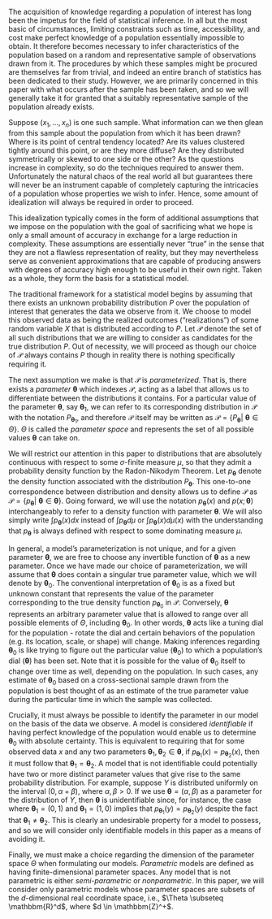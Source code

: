 \chapter{Experiments and Statistical Models}

The acquisition of knowledge regarding a population of interest has long been the impetus for the field of statistical inference. In all but the most basic of circumstances, limiting constraints such as time, accessibility, and cost make perfect knowledge of a population essentially impossible to obtain. It therefore becomes necessary to infer characteristics of the population based on a random and representative sample of observations drawn from it. The procedures by which these samples might be procured are themselves far from trivial, and indeed an entire branch of statistics has been dedicated to their study. However, we are primarily concerned in this paper with what occurs after the sample has been taken, and so we will generally take it for granted that a suitably representative sample of the population already exists.

Suppose $(x_1, ..., x_n)$ is one such sample. What information can we then glean from this sample about the population from which it has been drawn? Where is its point of central tendency located? Are its values clustered tightly around this point, or are they more diffuse? Are they distributed symmetrically or skewed to one side or the other? As the questions increase in complexity, so do the techniques required to answer them. Unfortunately the natural chaos of the real world all but guarantees there will never be an instrument capable of completely capturing the intricacies of a population whose properties we wish to infer. Hence, some amount of idealization will always be required in order to proceed. 

This idealization typically comes in the form of additional assumptions that we impose on the population with the goal of sacrificing what we hope is only a small amount of accuracy in exchange for a large reduction in complexity. These assumptions are essentially never "true" in the sense that they are not a flawless representation of reality, but they may nevertheless serve as convenient approximations that are capable of producing answers with degrees of accuracy high enough to be useful in their own right. Taken as a whole, they form the basis for a statistical model. 

The traditional framework for a statistical model begins by assuming that there exists an unknown probability distribution $P$ over the population of interest that generates the data we observe from it. We choose to model this observed data as being the realized outcomes ("realizations") of some random variable $X$ that is distributed according to $P$. Let $\mathcal{P}$ denote the set of all such distributions that we are willing to consider as candidates for the true distribution $P$. Out of necessity, we will proceed as though our choice of $\mathcal{P}$ always contains $P$ though in reality there is nothing specifically requiring it.

The next assumption we make is that $\mathcal{P}$ is *parameterized*. That is, there exists a *parameter* $\symbf{\theta}$ which indexes $\mathcal{P}$, acting as a label that allows us to differentiate between the distributions it contains. For a particular value of the parameter $\symbf{\theta}$, say $\symbf{\theta}_1$, we can refer to its corresponding distribution in $\mathcal{P}$ with the notation $P_{\symbf{\theta}_1}$, and therefore $\mathcal{P}$ itself may be written as $\mathcal{P} = \{P_{\symbf{\theta}} | \> \symbf{\theta} \in \Theta\}$. $\Theta$ is called the *parameter space* and represents the set of all possible values $\symbf{\theta}$ can take on. 

We will restrict our attention in this paper to distributions that are absolutely continuous with respect to some $\sigma$-finite measure $\mu$, so that they admit a probability density function by the Radon-Nikodym Theorem. Let $p_{\symbf{\theta}}$ denote the density function associated with the distribution $P_{\symbf{\theta}}$. This one-to-one correspondence between distribution and density allows us to define $\mathcal{P}$ as $\mathcal{P} = \{p_{\symbf{\theta}} | \> \symbf{\theta} \in \symbf{\theta}\}$. Going forward, we will use the notation $p_{\symbf{\theta}}(x)$ and $p(x; \symbf{\theta})$ interchangeably to refer to a density function with parameter $\symbf{\theta}$. We will also simply write $\int p_{\symbf{\theta}}(x)dx$ instead of $\int p_{\symbf{\theta}} d\mu$ or $\int p_{\symbf{\theta}}(x)d\mu(x)$ with the understanding that $p_{\symbf{\theta}}$ is always defined with respect to some dominating measure $\mu$.

In general, a model's parameterization is not unique, and for a given parameter $\symbf{\theta}$, we are free to choose any invertible function of $\symbf{\theta}$ as a new parameter. Once we have made our choice of parameterization, we will assume that $\symbf{\theta}$ does contain a singular true parameter value, which we will denote by $\symbf{\theta}_0$. The conventional interpretation of $\symbf{\theta}_0$ is as a fixed but unknown constant that represents the value of the parameter corresponding to the true density function $p_{\symbf{\theta}_0}$ in $\mathcal{P}$. Conversely, $\symbf{\theta}$ represents an arbitrary parameter value that is allowed to range over all possible elements of $\Theta$, including $\symbf{\theta}_0$. In other words, $\symbf{\theta}$ acts like a tuning dial for the population - rotate the dial and certain behaviors of the population (e.g. its location, scale, or shape) will change. Making inferences regarding $\symbf{\theta}_0$ is like trying to figure out the particular value ($\symbf{\theta}_0$) to which a population's dial ($\symbf{\theta}$) has been set. Note that it is possible for the value of $\symbf{\theta}_0$ itself to change over time as well, depending on the population. In such cases, any estimate of $\symbf{\theta}_0$ based on a cross-sectional sample drawn from the population is best thought of as an estimate of the true parameter value during the particular time in which the sample was collected.

Crucially, it must always be possible to identify the parameter in our model on the basis of the data we observe. A model is considered *identifiable* if having perfect knowledge of the population would enable us to determine $\symbf{\theta}_0$ with absolute certainty. This is equivalent to requiring that for some observed data $x$ and any two parameters $\symbf{\theta}_1, \symbf{\theta}_2 \in \symbf{\theta}$, if $p_{\symbf{\theta}_1}(x) = p_{\symbf{\theta}_2}(x)$, then it must follow that $\symbf{\theta}_1 = \symbf{\theta}_2$. A model that is not identifiable could potentially have two or more distinct parameter values that give rise to the same probability distribution. For example, suppose $Y$ is distributed uniformly on the interval $(0, \alpha + \beta)$, where $\alpha, \beta > 0$. If we use $\symbf{\theta} = (\alpha, \beta)$ as a parameter for the distribution of $Y$, then $\symbf{\theta}$ is unidentifiable since, for instance, the case where $\symbf{\theta}_1 = (0, 1)$ and $\symbf{\theta}_1 = (1, 0)$ implies that $p_{\symbf{\theta}_1}(y) = p_{\symbf{\theta}_2}(y)$ despite the fact that $\symbf{\theta}_1 \neq \symbf{\theta}_2$. This is clearly an undesirable property for a model to possess, and so we will consider only identifiable models in this paper as a means of avoiding it.

Finally, we must make a choice regarding the dimension of the parameter space $\Theta$ when formulating our models. *Parametric* models are defined as having finite-dimensional parameter spaces. Any model that is not parametric is either *semi-parametric* or *nonparametric*. In this paper, we will consider only parametric models whose parameter spaces are subsets of the $d$-dimensional real coordinate space, i.e., $\Theta \subseteq \mathbbm{R}^d$, where $d \in \mathbbm{Z}^+$.
